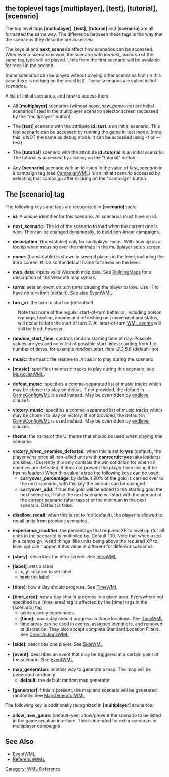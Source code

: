 {{WML Tags}}
== the toplevel tags [multiplayer], [test], [tutorial], [scenario] ==

The top level tags '''[multiplayer]''', '''[test]''', '''[tutorial]''' and '''[scenario]''' are all formatted the same way.
The difference between these tags is the way that the scenarios they describe are accessed.

The keys '''id''' and '''next_scenario''' affect how scenarios can be accessed.
Whenever a scenario is won, the scenario with id=''next_scenario'' of the same tag type will be played.
Units from the first scenario will be available for recall in the second.

Some scenarios can be played without playing other scenarios first
(in this case there is nothing on the recall list).
These scenarios are called ''initial scenario''s.

A list of initial scenarios, and how to access them:

* All '''[multiplayer]''' scenarios (without ''allow_new_game=no'') are initial scenarios listed in the multiplayer scenario selector screen (accessed by the "multiplayer" button).

* The '''[test]''' scenario with the attribute '''id=test''' is an initial scenario. This test scenario can be accessed by running the game in test mode. (note: this is NOT the same as debug mode. It can be accessed using -t or --test)

* The '''[tutorial]''' scenario with the attribute '''id=tutorial''' is an initial scenario. The tutorial is accessed by clicking on the "tutorial" button.

* Any '''[scenario]''' scenario with an id listed in the value of ''first_scenario'' in a campaign tag (see [[CampaignWML]]) is an initial scenario accessed by selecting that campaign after clicking on the "campaign" button.

== The [scenario] tag ==

The following keys and tags are recognized in '''[scenario]''' tags:

* '''id''': A unique identifier for this scenario. All scenarios must have an id.

* '''next_scenario''': The id of the scenario to load when the current one is won. This can be changed dynamically, to build non-linear campaigns.

* '''description''': (translatable) only for multiplayer maps. Will show up as a tooltip when mousing over the minimap in the multiplayer setup screen.

* '''name''': (translatable) is shown in several places in the level, including the intro screen. It is also the default name for saves on the level.

* '''map_data''': inputs valid Wesnoth map data. See [[BuildingMaps]] for a description of the Wesnoth map syntax.

* '''turns''': sets an event on turn ''turns'' causing the player to lose. Use ''-1'' to have no turn limit (default). See also [[EventWML]]

* '''turn_at''': the turn to start on (default=1)

: Note that none of the regular start-of-turn behavior, including poison damage, healing, income and refreshing unit movement and status, will occur before the start of turn 2.  All start-of-turn [[EventWML|WML events]] will still be fired, however.

* '''random_start_time''': controls random starting time of day. Possible values are yes and no or list of possible start times; starting from 1 to number of times. for example ''random_start_time=2,3,5,6'' (default=no)

* '''music''': the music file relative to ''./music/'' to play during the scenario

* '''[music]''': specifies the music tracks to play during this scenario, see [[MusicListWML]].

* '''defeat_music''': specifies a comma-separated list of music tracks which may be chosen to play on defeat. If not provided, the default in [[GameConfigWML]] is used instead. May be overridden by [[DirectActionsWML|endlevel]] clauses.

* '''victory_music''': specifies a comma-separated list of music tracks which may be chosen to play on victory. If not provided, the default in [[GameConfigWML]] is used instead. May be overridden by [[DirectActionsWML|endlevel]] clauses.

* '''theme''': the name of the UI theme that should be used when playing this scenario.

* '''victory_when_enemies_defeated''': when this is set to '''yes''' (default), the player wins once all non-allied units with '''canrecruit=yes''' (aka leaders) are killed. (Currently this only controls the win condition for when all enemies are defeated; it does not prevent the player from losing if he has no leader.) When this value is true the following keys can be used:
** '''carryover_percentage''': by default 80% of the gold is carried over to the next scenario, with this key the amount can be changed.
** '''carryover_add''': if true the gold will be added to the starting gold the next scenario, if false the next scenario will start with the amount of the current scenario (after taxes) or the minimum in the next scenario. Default is false.

* '''disallow_recall''': when this is set to 'no'(default), the player is allowed to recall units from previous scenarios.

* '''experience_modifier''': the percentage that required XP to level up (for all units in the scenario) is multiplied by. Default 100. Note that when used in a campaign, weird things (like units being above the required XP to level up) can happen if this value is different for different scenarios.

* '''[story]''': describes the intro screen. See [[IntroWML]]

* '''[label]''': sets a label
** '''x''', '''y''': location to set label
** '''text''': the label

* '''[time]''': how a day should progress. See [[TimeWML]]

* '''[time_area]''': how a day should progress in a given area. Everywhere not specified in a [time_area] tag is affected by the [time] tags in the [scenario] tag
** takes x and y coordinates.
** '''[time]''': how a day should progress in those locations. See [[TimeWML]]
** time areas can be used in events, assigned identifiers, and removed at discretion. They also accept complete Standard Location Filters. See [[DirectActionsWML]].

* '''[side]''': describes one player. See [[SideWML]]

* '''[event]''': describes an event that may be triggered at a certain point of the scenario. See [[EventWML]]

* '''map_generation''': another way to generate a map. The map will be generated randomly
** '''default''': the default random map generator

* '''[generator]''' if this is present, the map and scenario will be generated randomly. See [[MapGeneratorWML]]

The following key is additionally recognized in '''[multiplayer]''' scenarios:
* '''allow_new_game''': (default=yes) allow/prevent the scenario to be listed in the game creation interface. This is intended for extra scenarios in multiplayer campaigns

== See Also ==

* [[EventWML]]
* [[ReferenceWML]]


[[Category: WML Reference]]

